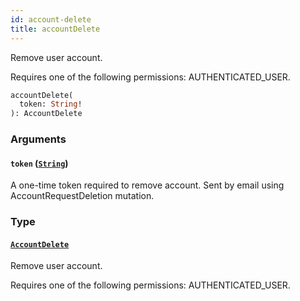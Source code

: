 ```yaml
---
id: account-delete
title: accountDelete
---
```



Remove user account. 

Requires one of the following permissions: AUTHENTICATED_USER.

```graphql
accountDelete(
  token: String!
): AccountDelete
```


### Arguments

#### `token` ([`String`](../../../developer/api-reference/scalars/string))

A one-time token required to remove account. Sent by email using AccountRequestDeletion mutation.


### Type

#### [`AccountDelete`](../../../developer/api-reference/objects/account-delete) 

Remove user account. 

Requires one of the following permissions: AUTHENTICATED_USER.




